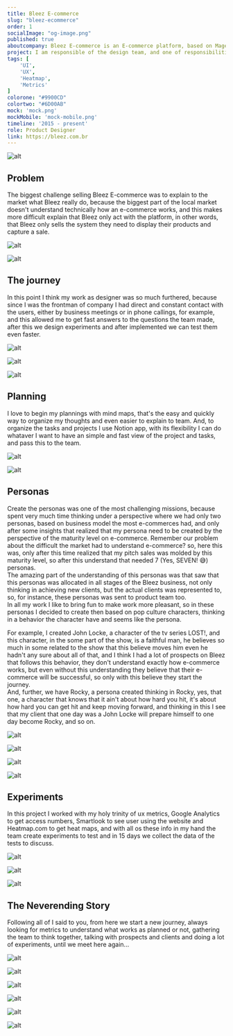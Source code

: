 ```yaml
---
title: Bleez E-commerce
slug: "bleez-ecommerce"
order: 1
socialImage: "og-image.png"
published: true
aboutcompany: Bleez E-commerce is an E-commerce platform, based on Magento 2, focused in start and grow an online store.
project: I am responsible of the design team, and one of responsibilities of design team was act with the marketing team, looking for new clients.
tags: [
    'UI',
    'UX',
    'Heatmap',
    'Metrics'
]
colorone: "#9900CD"
colortwo: "#6D00AB"
mock: 'mock.png'
mockMobile: 'mock-mobile.png'
timeline: '2015 - present'
role: Product Designer
link: https://bleez.com.br
---
```

![alt](case/cover.png)

<div class="text">

## Problem

<p>The biggest challenge selling Bleez E-commerce was to explain to the market what Bleez really do, because the biggest part of the local market doesn't understand technically how an e-commerce works, and this makes more difficult explain that Bleez only act with the platform, in other words, that Bleez only sells the system they need to display their products and capture a sale.</p>

</div>

<div class="gallery gallery-narrow">

![alt](case/bleez-case-home-mobile.png)

![alt](case/bleez-case-home.png)

</div>

<div class="text">

## The journey

<p>In this point I think my work as designer was so much furthered, because since I was the frontman of company I had direct and constant contact with the users, either by business meetings or in phone callings, for example, and this allowed me to get fast answers to the questions the team made, after this we design experiments and after implemented we can test them even faster.</p>

</div>

<div class="gallery">

![alt](case/bleez-plans3.png)

![alt](case/bleez-plans2.png)

![alt](case/bleez-plans1.png)

</div>

<div class="text">

## Planning

<p>
I love to begin my plannings with mind maps, that's the easy and quickly way to organize my thoughts and even easier to explain to team. And, to organize the tasks and projects I use Notion app, with its flexibility I can do whataver I want to have an simple and fast view of the project and tasks, and pass this to the team.
</p>

</div>

<div class="gallery gallery-narrow">

![alt](case/bleez-planning-1.png)

![alt](case/bleez-planning-2.png)

</div>

<div class="text">

## Personas

<p>
Create the personas was one of the most challenging missions, because spent very much time thinking under a perspective where we had only two personas, based on business model the most e-commerces had, and only after some insights that realized that my persona need to be created by the perspective of the maturity level on e-commerce. Remember our problem about the difficult the market had to understand e-commerce? so, here this was, only after this time realized that my pitch sales was molded by this maturity level, so after this understand that needed 7 (Yes, SEVEN! 😅) personas.
<br />
The amazing part of the understanding of this personas was that saw that this personas was allocated in all stages of the Bleez business, not only thinking in achieving new clients, but the actual clients was represented to, so, for instance, these personas was sent to product team too.
<br />
In all my work I like to bring fun to make work more pleasant, so in these personas I decided to create then based on pop culture characters, thinking in a behavior the character have and seems like the persona.
</p>

<p>
For example, I created John Locke, a character of the tv series LOST!, and this character, in the some part of the show, is a faithful man, he believes so much in some related to the show that this believe moves him even he hadn't any sure about all of that, and I think I had a lot of prospects on Bleez that follows this behavior, they don't understand exactly how e-commerce works, but even without this understanding they believe that their e-commerce will be successful, so only with this believe they start the journey.
<br />
And, further, we have Rocky, a persona created thinking in Rocky, yes, that one, a character that knows that it ain't about how hard you hit, it's about how hard you can get hit and keep moving forward, and thinking in this I see that my client that one day was a John Locke will prepare himself to one day become Rocky, and so on.
</p>

</div>

<div class="gallery">

![alt](case/bleez-persona-1.png)

![alt](case/bleez-persona-2.png)

![alt](case/bleez-persona-3.png)

![alt](case/bleez-persona-4.png)

</div>

<div class="text">

## Experiments

<p>
In this project I worked with my holy trinity of ux metrics, Google Analytics to get access numbers, Smartlook to see user using the website and Heatmap.com to get heat maps, and with all os these info in my hand the team create experiments to test and in 15 days we collect the data of the tests to discuss.
</p>

</div>

<div class="gallery">

![alt](case/bleez-metrics-1.png)

![alt](case/bleez-metrics-2.png)

![alt](case/bleez-metrics-3.png)

</div>

<div class="text">

## The Neverending Story

<p>
Following all of I said to you, from here we start a new journey, always looking for metrics to understand what works as planned or not, gathering the team to think together, talking with prospects and clients and doing a lot of experiments, until we meet here again...
</p>

</div>

<div class="gallery">

![alt](case/bleez-case-1.png)

![alt](case/bleez-case-2.png)

![alt](case/bleez-case-3.png)

</div>

<div class="gallery">

![alt](case/bleez-funcionalidades.png)

![alt](case/bleez-precos.png)

![alt](case/bleez-blog.png)

</div>